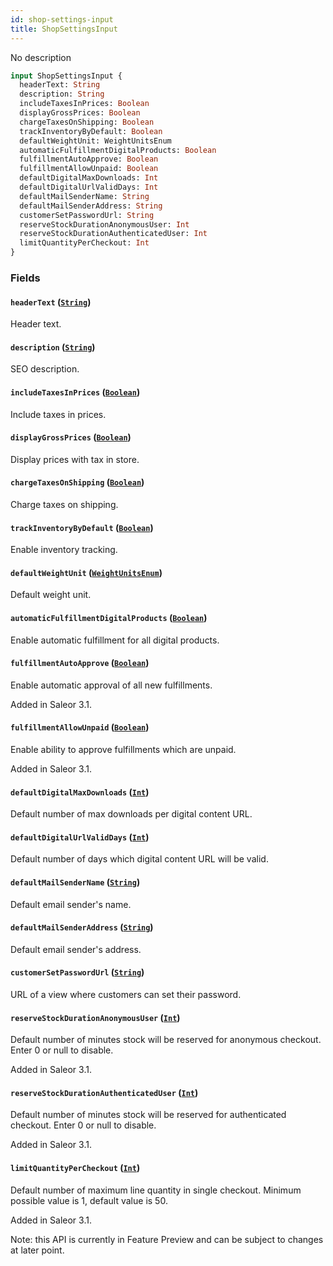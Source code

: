 ```yaml
---
id: shop-settings-input
title: ShopSettingsInput
---
```


No description

```graphql
input ShopSettingsInput {
  headerText: String
  description: String
  includeTaxesInPrices: Boolean
  displayGrossPrices: Boolean
  chargeTaxesOnShipping: Boolean
  trackInventoryByDefault: Boolean
  defaultWeightUnit: WeightUnitsEnum
  automaticFulfillmentDigitalProducts: Boolean
  fulfillmentAutoApprove: Boolean
  fulfillmentAllowUnpaid: Boolean
  defaultDigitalMaxDownloads: Int
  defaultDigitalUrlValidDays: Int
  defaultMailSenderName: String
  defaultMailSenderAddress: String
  customerSetPasswordUrl: String
  reserveStockDurationAnonymousUser: Int
  reserveStockDurationAuthenticatedUser: Int
  limitQuantityPerCheckout: Int
}
```

### Fields

#### `headerText` ([`String`](../../../developer/api-reference/scalars/string))

Header text.

#### `description` ([`String`](../../../developer/api-reference/scalars/string))

SEO description.

#### `includeTaxesInPrices` ([`Boolean`](../../../developer/api-reference/scalars/boolean))

Include taxes in prices.

#### `displayGrossPrices` ([`Boolean`](../../../developer/api-reference/scalars/boolean))

Display prices with tax in store.

#### `chargeTaxesOnShipping` ([`Boolean`](../../../developer/api-reference/scalars/boolean))

Charge taxes on shipping.

#### `trackInventoryByDefault` ([`Boolean`](../../../developer/api-reference/scalars/boolean))

Enable inventory tracking.

#### `defaultWeightUnit` ([`WeightUnitsEnum`](../../../developer/api-reference/enums/weight-units-enum))

Default weight unit.

#### `automaticFulfillmentDigitalProducts` ([`Boolean`](../../../developer/api-reference/scalars/boolean))

Enable automatic fulfillment for all digital products.

#### `fulfillmentAutoApprove` ([`Boolean`](../../../developer/api-reference/scalars/boolean))

Enable automatic approval of all new fulfillments.

Added in Saleor 3.1.

#### `fulfillmentAllowUnpaid` ([`Boolean`](../../../developer/api-reference/scalars/boolean))

Enable ability to approve fulfillments which are unpaid.

Added in Saleor 3.1.

#### `defaultDigitalMaxDownloads` ([`Int`](../../../developer/api-reference/scalars/int))

Default number of max downloads per digital content URL.

#### `defaultDigitalUrlValidDays` ([`Int`](../../../developer/api-reference/scalars/int))

Default number of days which digital content URL will be valid.

#### `defaultMailSenderName` ([`String`](../../../developer/api-reference/scalars/string))

Default email sender's name.

#### `defaultMailSenderAddress` ([`String`](../../../developer/api-reference/scalars/string))

Default email sender's address.

#### `customerSetPasswordUrl` ([`String`](../../../developer/api-reference/scalars/string))

URL of a view where customers can set their password.

#### `reserveStockDurationAnonymousUser` ([`Int`](../../../developer/api-reference/scalars/int))

Default number of minutes stock will be reserved for anonymous checkout. Enter 0 or null to disable.

Added in Saleor 3.1.

#### `reserveStockDurationAuthenticatedUser` ([`Int`](../../../developer/api-reference/scalars/int))

Default number of minutes stock will be reserved for authenticated checkout. Enter 0 or null to disable.

Added in Saleor 3.1.

#### `limitQuantityPerCheckout` ([`Int`](../../../developer/api-reference/scalars/int))

Default number of maximum line quantity in single checkout. Minimum possible value is 1, default value is 50.

Added in Saleor 3.1.

Note: this API is currently in Feature Preview and can be subject to changes at later point.

